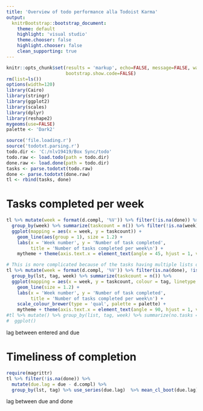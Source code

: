 ```yaml
---
title: 'Overview of todo performance alla Todoist Karma'
output:
  knitrBootstrap::bootstrap_document:
    theme: default
    highlight: 'visual studio'
    theme.chooser: false
    highlight.chooser: false
    clean_supporting: true
---
```


```r
knitr::opts_chunk$set(results = 'markup', echo=FALSE, message=FALSE, warning=TRUE, dev=c('CairoSVG'), 
                      bootstrap.show.code=FALSE)
rm(list=ls())
options(width=120)
library(Cairo)
library(stringr)
library(ggplot2)
library(scales)
library(dplyr)
library(reshape2)
mygeoms(use=FALSE)
palette <- 'Dark2'
```

```r
source('file.loading.r')
source('todotxt.parsing.r')
todo.dir <- 'C:/nlv19419/Box Sync/todo'
todo.raw <- load.todo(path = todo.dir)
done.raw <- load.done(path = todo.dir)
tasks <- parse.todotxt(todo.raw)
done <- parse.todotxt(done.raw)
tl <- rbind(tasks, done)
```

# Tasks completed per week

```r
tl %>% mutate(week = format(d.compl, '%V')) %>% filter(!is.na(done)) %>%
  group_by(week) %>% summarize(taskcount = n()) %>% filter(!is.na(week)) %>%
  ggplot(mapping = aes(x = week, y = taskcount)) +
    geom_line(aes(group = 1), size = 1.2) +
    labs(x = 'Week number', y = 'Number of task completed',
         title = 'Number of tasks completed per week\n') +
    mytheme + theme(axis.text.x = element_text(angle = 45, hjust = 1, vjust = 1))

# This is more complicated because of the tasks having multiple lists or tags.
tl %>% mutate(week = format(d.compl, '%V')) %>% filter(is.na(done), !is.na(week)) %>%
  group_by(lst, tag, week) %>% summarize(taskcount = n()) %>%
  ggplot(mapping = aes(x = week, y = taskcount, colour = tag, linetype = list)) +
    geom_line(size = 1.2) +
    labs(x = 'Week number', y = 'Number of task completed',
         title = 'Number of tasks completed per week\n') +
    scale_colour_brewer(type = 'qual', palette = palette) +
    mytheme + theme(axis.text.x = element_text(angle = 90, hjust = 1, vjust = 1))
#tl %>% mutate() %>% group_by(list, tag, week) %>% summarize(no.tasks = n()) %>%
#  ggplot()
```

lag between entered and due

# Timeliness of completion

```r
require(magrittr)
tl %>% filter(!is.na(done)) %>% 
  mutate(due.lag = due - d.compl) %>%
  group_by(lst, tag) %>% use_series(due.lag)  %>% mean_cl_boot(due.lag)
```
lag between due and done



